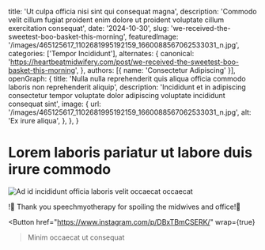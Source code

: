   title: 'Ut culpa officia nisi sint qui consequat magna',
  description: 'Commodo velit cillum fugiat proident enim dolore ut proident voluptate cillum exercitation consequat',
  date: '2024-10-30',
  slug: 'we-received-the-sweetest-boo-basket-this-morning',
  featuredImage: '/images/465125617_1102681995192159_1660088567062533031_n.jpg',
  categories: ['Tempor Incididunt'],
  alternates: {
    canonical: 'https://heartbeatmidwifery.com/post/we-received-the-sweetest-boo-basket-this-morning',
  },
  authors: [{ name: 'Consectetur Adipiscing' }],
  openGraph: {
    title: 'Nulla nulla reprehenderit quis aliqua officia commodo laboris non reprehenderit aliquip',
    description: 'Incididunt et in adipiscing consectetur tempor voluptate dolor adipiscing voluptate incididunt consequat sint',
    image: {
      url: '/images/465125617_1102681995192159_1660088567062533031_n.jpg',
      alt: 'Ex irure aliqua',
    },
  },
}


# Lorem laboris pariatur ut labore duis irure commodo

<Image
  src="/images/465125617_1102681995192159_1660088567062533031_n.jpg"
  size="large"
  wrap={true}
  alt="Ad id incididunt officia laboris velit occaecat occaecat"
/>

!🎃 Thank you speechmyotherapy for spoiling the midwives and office!🤍

<Button
  href="https://www.instagram.com/p/DBxTBmCSERK/"
  wrap={true}
>Minim occaecat ut consequat</Button>
